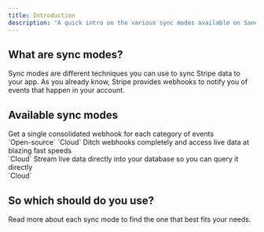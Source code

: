 ```yaml
---
title: Introduction
description: "A quick intro on the various sync modes available on Sanebase"
---
```


## What are sync modes?

Sync modes are different techniques you can use to sync Stripe data to your app. As you already know, Stripe provides webhooks to notify you of events that happen in your account.

## Available sync modes

<CardGroup cols={2}>
    <Card title="Unified Ingest" icon="merge" href="sync-modes/unified-ingest/overview">
    Get a single consolidated webhook for each category of events
    <br />
    `Open-source` `Cloud`
  </Card>
  <Card title="Instant Access" icon="zap" href="sync-modes/instant-access/overview">
    Ditch webhooks completely and access live data at blazing fast speeds
    <br />
    `Cloud`
  </Card>
  <Card title="Deep Sync" icon="database-zap" href="sync-modes/deep-sync/overview">
    Stream live data directly into your database so you can query it directly
    <br />
    `Cloud`
  </Card>
</CardGroup> 


## So which should do you use?

<Card title="Choosing sync modes" icon="arrow-right" href="sync-modes/choose">
  Read more about each sync mode to find the one that best fits your needs.
</Card>

